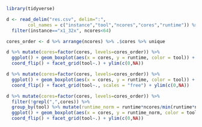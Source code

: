 ```r

library(tidyverse)

d <- read_delim("res.csv", delim=":", 
        col_names = c("instance","tool","ncores","cores","runtime")) %>% 
  filter(instance=="x1_32x", ncores<64)

cores_order <- d %>% arrange(ncores) %>% .$cores %>% unique

```

```r

d %>% mutate(cores=factor(cores, levels=cores_order)) %>% 
  ggplot() + geom_boxplot(aes(x = cores, y = runtime, color = tool)) +
  coord_flip() + facet_grid(tool~.) + ylim(c(0,NA))

```

```r

d %>% mutate(cores=factor(cores, levels=cores_order)) %>% 
  ggplot() + geom_boxplot(aes(x = cores, y = runtime, color = tool)) +
  coord_flip() + facet_grid(tool~., scales = "free") + ylim(c(0,NA))

```

```r

d %>% mutate(cores=factor(cores, levels=cores_order)) %>% 
  filter(!grepl(",",cores)) %>% 
  group_by(tool) %>% mutate(runtime_norm = runtime*ncores/min(runtime*ncores)) %>% 
  ggplot() + geom_boxplot(aes(x = cores, y = runtime_norm, color = tool)) +
  coord_flip() + facet_grid(tool~.) + ylim(c(0,NA))

```

